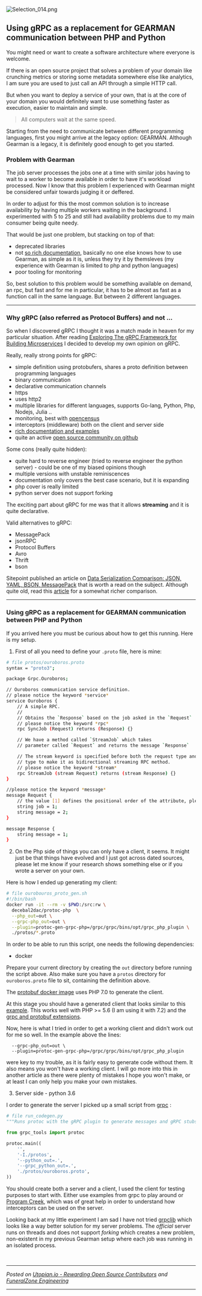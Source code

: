 
![Selection_014.png](https://res.cloudinary.com/hpiynhbhq/image/upload/v1519346372/hlpcqlsk7bz0o6pti5jg.png)

## Using gRPC as a replacement for GEARMAN communication between PHP and Python

You might need or want to create a software architecture where everyone is welcome.

If there is an open source project that solves a problem of your domain like crunching metrics or storing some metadata somewhere else like analytics, I am sure you are used to just call an API through a simple HTTP call.

But when you want to deploy a service of your own, that is at the core of your domain you would definitely want to use something faster as execution, easier to maintain and simple.

> All computers wait at the same speed.

Starting from the need to communicate between different programming languages, first you might arrive at the legacy option: GEARMAN. Although Gearman is a legacy, it is definitely good enough to get you started.

### Problem with Gearman

The job server processes the jobs one at a time with similar jobs having to wait to a worker to become available in order to have it's workload processed. Now I know that this problem I experienced with Gearman might be considered unfair towards judging it or deffered.

In order to adjust for this the most common solution is to increase availability by having multiple workers waiting in the background. I experimented with 5 to 25 and still had availability problems due to my main consumer being quite needy.

That would be just one problem, but stacking on top of that:
 
- deprecated libraries
- not [so rich documentation](http://gearman.org/), basically no one else knows how to use Gearman, as simple as it is, unless they try it by themsleves (my experience with Gearman is limited to php and python languages) 
- poor tooling for monitoring

So, best solution to this problem would be something available on demand, an rpc, but fast and for me in particular, it has to be almost as fast as a function call in the same language. But between 2 different languages.

---
### Why gRPC (also referred as Protocol Buffers) and not ...
So when I discovered gRPC I thought it was a match made in heaven for my particular situation. After reading [Exploring The gRPC Framework for Building Microservices](https://nordicapis.com/exploring-the-grpc-framework-for-building-microservices/) I decided to develop my own opinion on gRPC.

Really, really strong points for gRPC:

- simple definition using protobufers, shares a proto definition between programming languages
- binary communication
- declarative communication channels
- https
- uses http2
- multiple libraries for different languages, supports Go-lang, Python, Php, Nodejs, Julia ..
- monitoring, best with [opencensus](https://opensource.googleblog.com/2018/01/opencensus.html)
- interceptors (middleware) both on the client and server side
- [rich documentation and examples](https://github.com/grpc/grpc/tree/master/doc)
- quite an active [open source community on github](https://github.com/grpc/grpc)


Some cons (really quite hidden):

- quite hard to reverse engineer (tried to reverse engineer the python server) - could be one of my biased opinions though
- multiple versions with unstable reminiscences
- documentation only covers the best case scenario, but it is expanding
- php cover is really limited
- python server does not support forking

The exciting part about gRPC for me was that it allows **streaming** and it is quite declarative. 

Valid alternatives to gRPC:

- MessagePack
- jsonRPC
- Protocol Buffers
- Avro
- Thrift
- bson

Sitepoint published an article on [Data Serialization Comparison: JSON, YAML, BSON, MessagePack](https://www.sitepoint.com/data-serialization-comparison-json-yaml-bson-messagepack/) that is worth a read on the subject. Although quite old, read this [article](https://www.igvita.com/2011/08/01/protocol-buffers-avro-thrift-messagepack/) for a somewhat richer comparison.

---

### Using gRPC as a replacement for GEARMAN communication between PHP and Python

If you arrived here you must be curious about how to get this running.
Here is my setup.

1. First of all you need to define your `.proto` file, here is mine:

```bash
# file protos/ouroboros.proto
syntax = "proto3";

package Grpc.Ouroboros;

// Ouroboros communication service definition.
// please notice the keyword *service*
service Ouroboros {
    // A simple RPC.
    //
    // Obtains the `Response` based on the job asked in the `Request`
    // please notice the keyword *rpc*
    rpc SyncJob (Request) returns (Response) {}

    // We have a method called `StreamJob` which takes
    // parameter called `Request` and returns the message `Response`

    // The stream keyword is specified before both the request type and response
    // type to make it as bidirectional streaming RPC method.
    // please notice the keyword *stream*
    rpc StreamJob (stream Request) returns (stream Response) {}
}

//please notice the keyword *message*
message Request {
    // the value [1] defines the positional order of the attribute, please notice the scalar type *string*
    string job = 1;
    string message = 2;
}

message Response {
    string message = 1;
}
```

2. On the Php side of things you can only have a client, it seems. 
It might just be that things have evolved and I just got across dated sources, please let me know if your research shows something else or if you wrote a server on your own.

Here is how I ended up generating my client:
```bash
# file ourobouros_proto_gen.sh
#!/bin/bash
docker run -it --rm -v $PWD:/src:rw \
  decebal2dac/protoc-php  \
  --php_out=out \
  --grpc-php_out=out \
  --plugin=protoc-gen-grpc-php=/grpc/grpc/bins/opt/grpc_php_plugin \
  ./protos/*.proto
```

In order to be able to run this script, one needs the following dependencies:
- docker

Prepare your current directory by creating the `out` directory before running the script above. Also make sure you have a `protos` directory for `ouroboros.proto` file to sit, containing the definition above.

The [protobuf docker image](https://github.com/decebal/docker-protobuf-1) uses PHP 7.0 to generate the client.

At this stage you should have a generated client that looks similar to this [example](https://github.com/decebal/grpc-example). This works well with PHP >= 5.6 (I am using it with 7.2) and the [grpc and protobuf extensions](https://cloud.google.com/php/grpc).

Now, here is what I tried in order to get a working client and didn't work out for me so well. In the example above the 
lines:
```
  --grpc-php_out=out \
  --plugin=protoc-gen-grpc-php=/grpc/grpc/bins/opt/grpc_php_plugin 
```
were key to my trouble, as it is fairly easy to generate code without them. It also means you won't have a working client.
I will go more into this in another article as there were plenty of mistakes I hope you won't make, or at least I can only help you make your own mistakes.

3. Server side - python 3.6

I order to generate the server I picked up a small script from [grpc](https://github.com/grpc/grpc) :
```python
# file run_codegen.py
"""Runs protoc with the gRPC plugin to generate messages and gRPC stubs."""

from grpc_tools import protoc

protoc.main((
    '',
    '-I./protos',
    '--python_out=.',
    '--grpc_python_out=.',
    './protos/ouroboros.proto',
))
```
You should create both a server and a client, I used the client for testing purposes to start with. Either use examples from grpc to play around or [Program Creek](https://www.programcreek.com/python/example/95419/grpc.server), which was of great help in order to understand how interceptors can be used on the server.

Looking back at my little experiment I am sad I have not tried [grpclib](https://github.com/vmagamedov/grpclib) which looks like a way better solution for my server problems. The *official* server runs on threads and does not support *forking* which creates a new problem, non-existent in my previous Gearman setup where each job was running in an isolated process.


<br /><hr/><em>Posted on <a href="https://utopian.io/utopian-io/@decebal2dac/grpc-as-a-better-alternative-to-gearman">Utopian.io -  Rewarding Open Source Contributors</a> and <a href="https://medium.com/funeralzone/grpc-as-a-better-alternative-to-gearman-ea1c4ce9b8ae">FuneralZone Engineering</a></em><hr/>


